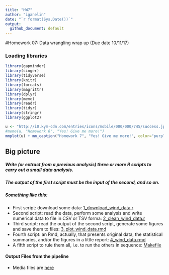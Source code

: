 ```yaml
---
title: "HW7"
author: "iganelin"
date: "`r format(Sys.Date())`"
output:
  github_document: default
---
```


#Homework 07: Data wrangling wrap up (Due date 10/11/17)

### Loading libraries
```r
library(gapminder)
library(singer)
library(tidyverse)
library(knitr)
library(forcats)
library(magrittr)
library(dplyr)
library(meme)
library(readr)
library(tidyr)
library(stringr)
library(ggplot2)
```

```r
u <- "http://i0.kym-cdn.com/entries/icons/mobile/000/000/745/success.jpg"
#meme(u, "Homework 6", "Yes! Give me more!")
mmplot(u) + mm_caption("Homework 7", "Yes! Give me more!", color="purple")
```

## Big picture

##### Write (or extract from a previous analysis) three or more R scripts to carry out a small data analysis.
##### The output of the first script must be the input of the second, and so on.
##### Something like this:

- First script: download some data: [1_download_wind_data.r](https://github.com/ilgan/STAT545-hw-ganelin-ilya/blob/master/HW7/1_download_wind_data.r)
- Second script: read the data, perform some analysis and write numerical data to file in CSV or TSV forma: [2_clean_wind_data.r](https://github.com/ilgan/STAT545-hw-ganelin-ilya/blob/master/HW7/2_clean_wind_data.r)
- Third script: read the output of the second script, generate some figures and save them to files: [3_plot_wind_data.rmd](https://github.com/ilgan/STAT545-hw-ganelin-ilya/blob/master/HW7/3_plot_wind_data.rmd)
- Fourth script: an Rmd, actually, that presents original data, the statistical summaries, and/or the figures in a little report: [4_wind_data.rmd](https://github.com/ilgan/STAT545-hw-ganelin-ilya/blob/master/HW7/4_wind_data.rmd)
- A fifth script to rule them all, i.e. to run the others in sequence: [Makefile](https://github.com/ilgan/STAT545-hw-ganelin-ilya/blob/master/HW7/Makefile)

#### Output Files from the pipeline

- Media files are [here](https://github.com/ilgan/STAT545-hw-ganelin-ilya/tree/master/HW7/media)
        

